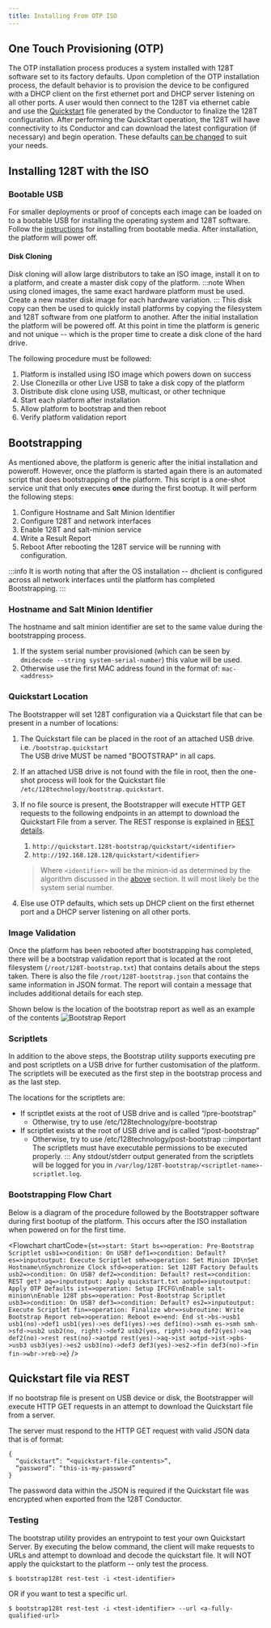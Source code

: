 ```yaml
---
title: Installing From OTP ISO
---
```



## One Touch Provisioning (OTP)

The OTP installation process produces a system installed with 128T software set to its factory defaults. Upon completion of the OTP installation process, the default behavior is to provision the device to be configured with a DHCP client on the first ethernet port and DHCP server listening on all other ports. A user would then connect to the 128T via ethernet cable and use the [Quickstart](intro_ztp.md) file generated by the Conductor to finalize the 128T configuration. After performing the QuickStart operation, the 128T will have connectivity to its Conductor and can download the latest configuration (if necessary) and begin operation. These defaults [can be changed](#quickstart-location) to suit your needs.

## Installing 128T with the ISO

### Bootable USB

For smaller deployments or proof of concepts each image can be loaded on to a bootable USB for installing the operating system and 128T software. Follow the [instructions](intro_installation_bootable_media.md) for installing from bootable media. After installation, the platform will power off.

#### Disk Cloning

Disk cloning will allow large distributors to take an ISO image, install it on to a platform, and create a master disk copy of the platform.
:::note
When using cloned images, the same exact hardware platform must be used.  Create a new master disk image for each hardware variation.
:::
This disk copy can then be used to quickly install platforms by copying the filesystem and 128T software from one platform to another. After the initial installation the platform will be powered off. At this point in time the platform is generic and not unique -- which is the proper time to create a disk clone of the hard drive.

The following procedure must be followed:
1. Platform is installed using ISO image which powers down on success
2. Use Clonezilla or other Live USB to take a disk copy of the platform
3. Distribute disk clone using USB, multicast, or other technique
4. Start each platform after installation
5. Allow platform to bootstrap and then reboot
6. Verify platform validation report

## Bootstrapping

As mentioned above, the platform is generic after the initial installation and poweroff. However, once the platform is started again there is an automated script that does bootstrapping of the platform. This script is a one-shot service unit that only executes **once** during the first bootup. It will perform the following steps:
1. Configure Hostname and Salt Minion Identifier
2. Configure 128T and network interfaces
3. Enable 128T and salt-minion service
4. Write a Result Report
5. Reboot
After rebooting the 128T service will be running with configuration.

:::info
It is worth noting that after the OS installation -- dhclient is configured across all network interfaces until the platform has completed Bootstrapping.
:::

### Hostname and Salt Minion Identifier

The hostname and salt minion identifier are set to the same value during the bootstrapping process.
1. If the system serial number provisioned (which can be seen by `dmidecode --string system-serial-number`) this value will be used.
2. Otherwise use the first MAC address found in the format of: `mac-<address>`

### Quickstart Location

The Bootstrapper will set 128T configuration via a Quickstart file that can be present in a number of locations:

1. The Quickstart file can be placed in the root of an attached USB drive. i.e. `/bootstrap.quickstart`<br/>The USB drive MUST be named "BOOTSTRAP" in all caps.

2. If an attached USB drive is not found with the file in root, then the one-shot process will look for the Quickstart file `/etc/128technology/bootstrap.quickstart`.
3. If no file source is present, the Bootstrapper will execute HTTP GET requests to the following endpoints in an attempt to download the Quickstart File from a server. The REST response is explained in [REST details](quickstart-file-via-rest).
    1. `http://quickstart.128t-bootstrap/quickstart/<identifier>`
    2. `http://192.168.128.128/quickstart/<identifier>`
    > Where `<identifier>` will be the minion-id as determined by the algorithm discussed in the [above](#hostname-and-salt-minion-identifier) section. It will most likely be the system serial number.
4. Else use OTP defaults, which sets up DHCP client on the first ethernet port and a DHCP server listening on all other ports.

### Image Validation
Once the platform has been rebooted after bootstrapping has completed, there will be a bootstrap validation report that is located at the root filesystem (`/root/128T-bootstrap.txt`) that contains details about the steps taken. There is also the file `/root/128T-bootstrap.json` that contains the same information in JSON format. The report will contain a message that includes additional details for each step.

Shown below is the location of the bootstrap report as well as an example of the contents
![Bootstrap Report](/img/intro_installation_otp_iso_results.png)

### Scriptlets
In addition to the above steps, the Bootstrap utility supports executing pre and post scriptlets on a USB drive for further customisation of the platform.  The scriptlets will be executed as the first step in the bootstrap process and as the last step.

The locations for the scriptlets are:
* If scriptlet exists at the root of USB drive and is called “/pre-bootstrap”
    * Otherwise, try to use /etc/128technology/pre-bootstrap
* If scriptlet exists at the root of USB drive and is called “/post-bootstrap”
    * Otherwise, try to use /etc/128technology/post-bootstrap
:::important
The scriptlets must have executable permissions to be executed properly.
:::
Any stdout/stderr output generated from the scriptlets will be logged for you in `/var/log/128T-bootstrap/<scriptlet-name>-scriptlet.log`.

### Bootstrapping Flow Chart
Below is a diagram of the procedure followed by the Bootstrapper software during first bootup of the platform. This occurs after the ISO installation when powered on for the first time.

<Flowchart
  chartCode={`
    st=>start: Start
      bs=>operation: Pre-Bootstrap Scriptlet
      usb1=>condition: On USB?
      def1=>condition: Default?
      es=>inputoutput: Execute Scriptlet
      smh=>operation: Set Minion ID\nSet Hostname\nSynchronize Clock
      sfd=>operation: Set 128T Factory Defaults
      usb2=>condition: On USB?
      def2=>condition: Default?
      rest=>condition: REST get?
      aq=>inputoutput: Apply quickstart.txt
      aotpd=>inputoutput: Apply OTP Defaults
      ist=>operation: Setup IFCFG\nEnable salt-minion\nEnable 128T
      pbs=>operation: Post-Bootstrap Scriptlet
      usb3=>condition: On USB?
      def3=>condition: Default?
      es2=>inputoutput: Execute Scriptlet
      fin=>operation: Finalize
      wbr=>subroutine: Write Bootstrap Report
      reb=>operation: Reboot
      e=>end: End
    st->bs->usb1
    usb1(no)->def1
    usb1(yes)->es
    def1(yes)->es
    def1(no)->smh
    es->smh
    smh->sfd->usb2
    usb2(no, right)->def2
    usb2(yes, right)->aq
    def2(yes)->aq
    def2(no)->rest
    rest(no)->aotpd
    rest(yes)->aq->ist
    aotpd->ist->pbs->usb3
    usb3(yes)->es2
    usb3(no)->def3
    def3(yes)->es2->fin
    def3(no)->fin
    fin->wbr->reb->e
  `}
/>

## Quickstart file via REST

If no bootstrap file is present on USB device or disk, the Bootstrapper will execute HTTP GET requests in an attempt to download the Quickstart file from a server.

The server must respond to the HTTP GET request with valid JSON data that is of format:
```
{
  “quickstart”: “<quickstart-file-contents>”,
  “password”: “this-is-my-password”
}
```

The password data within the JSON is required if the Quickstart file was encrypted when exported from the 128T Conductor.

### Testing
The bootstrap utility provides an entrypoint to test your own Quickstart Server. By executing the below command, the client will make requests to URLs and attempt to download and decode the quickstart file. It will NOT apply the quickstart to the platform -- only test the process.
```
$ bootstrap128t rest-test -i <test-identifier>
```
OR if you want to test a specific url.
```
$ bootstrap128t rest-test -i <test-identifier> --url <a-fully-qualified-url>
```
